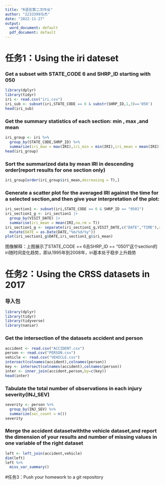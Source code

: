 ```yaml
---
title: "R语言第二次作业"
author: "2233399马杰"
date: "2022-11-27"
output:
  word_document: default
  pdf_document: default
---
```


# 任务1：Using the iri dateset
### Get a subset with STATE_CODE 6 and SHRP_ID starting with 050 
```r
library(dplyr) 
library(tidyr) 
iri <- read.csv("iri.csv")  
iri_sub <- subset(iri,STATE_CODE == 6 & substr(SHRP_ID,1,3)=='050')  
head(iri_sub)
```
### Get the summary statistics of each section: min , max ,and mean

```r
iri_group <- iri %>%
  group_by(STATE_CODE,SHRP_ID) %>%
  summarize(iri_max = max(IRI),iri_min = min(IRI),iri_mean = mean(IRI))
head(iri_group)
```
### Sort the summarized data by mean IRI in descending order(report results for one section only)
```r
iri_group[order(iri_group$iri_mean,decreasing = T),]
```
### Generate a scatter plot for the averaged IRI against the time for a selected section,and then give your interpretation of the plot:


```r
iri_section1 <- subset(iri,STATE_CODE == 6 & SHRP_ID == "0501")   
iri_section1_g <- iri_section1 |>
  group_by(VISIT_DATE) |>
  summarise(iri_mean = mean(IRI,na.rm = T))
iri_section1_g <- separate(iri_section1_g,VISIT_DATE,c("DATE","TIME"),sep=",") |>
  mutate(DATE = as.Date(DATE,"%m/%d/%y"))
plot(iri_section1_g$DATE,iri_section1_g$iri_mean)
```

图像解释：上图展示了STATE_CODE == 6且SHRP_ID == "0501"这个section的iri随时间变化趋势，即从1995年到2008年，iri基本处于稳步上升趋势

# 任务2：Using the CRSS datasets in 2017
### 导入包
```r
library(dplyr) 
library(tidyr) 
library(tidyverse)
library(naniar)
```

### Get the intersection of the datasets accident and person
```r
accident <- read.csv("ACCIDENT.csv")  
person <- read.csv("PERSON.csv")
vehicle <- read.csv("VEHICLE.csv")
intersect(colnames(accident),colnames(person))
key <- intersect(colnames(accident),colnames(person))
inter <- inner_join(accident,person,by=c(key))
head(inter)
```
### Tabulate the total number of observations in each injury severity(INJ_SEV)
```r
severity <- person %>%
  group_by(INJ_SEV) %>%
  summarize(sec_count = n())
severity
```

### Merge the accident datasetwiththe vehicle dataset,and report the dimension of your results and number of missing values in one variable of the right dataset

```r
left <- left_join(accident,vehicle)
dim(left)
left %>% 
  miss_var_summary()
```

#任务3：Push your homework to a git repository

